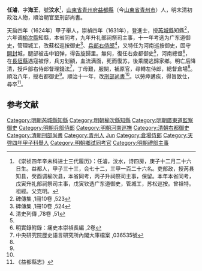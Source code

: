 '''任濬'''，字'''海王'''，號'''汶水'''<ref>《崇祯四年辛未科进士三代履历》：任濬，汶水，诗四房，庚子十二月二十六日生。益都人，甲子三十三，会七十二，三甲一百二十六名。吏部政，授芮县知县，癸酉调榆次县，本省同考，丙子升祠祭司主事，保留。本年本省同考，戊寅升礼部祠祭司主事，戊寅钦选广东道御史，管城工，苏松巡按。曾祖特。祖經。父克明。</ref>，[[山東省|山東省]][[青州府|青州府]][[益都縣|益都縣]]（今[[山東省|山東省]][[青州市|青州市]]）人，明末清初政治人物，順治朝官至刑部尚書。

天启四年（1624年）甲子舉人，崇禎四年（1631年），登進士，授[[芮城縣|芮城縣]]知縣<ref>碑傳集 ,1冊10卷 ,523</ref>，六年调[[榆次縣|榆次縣]]知縣，本省同考，九年升礼部祠祭司主事，十一年考选为广东道御史，管理城工，改蘇松巡按御史<ref>碑傳集 ,1冊10卷 ,524</ref>、[[兵部右侍郎|兵部右侍郎]]<ref name="#1">清史列傳 ,78卷 ,51</ref>，又特任为河南巡按御史，固守[[開封|開封]]城，腿部被击中铅弹，得告旋歸里。無何，復任右僉都御史<ref name="#1"/>，河南總督<ref>明實錄附錄：痛史本崇禎長編 ,2卷</ref>，在[[長垣縣|長垣縣]]遇寇被俘，兵刃划額，血流满面，死而復苏，後乘間逃歸家鄉。明亡后降清，授戶部右侍郎督理錢法<ref name="#2">中央研究院歷史語言研究所內閣大庫檔案 ,036535號</ref>，丁母艱，服闋，補原官，尋轉左侍郎，總督倉場<ref name="#2"/>。順治八年，授右都御史<ref name="#2"/>。順治十一年，改[[刑部尚書|刑部尚書]]<ref name="#2"/>。以勞瘁遘疾，得旨致仕，尋卒<ref>《益都縣志》</ref>。

==参考文献==
{{reflist|2}}

{{start box}}
{{s-off}}
{{s-before|[[毛文炳|毛文炳]]}}
{{s-title|明朝榆次縣知縣|1633年－1637年}}
{{s-after|[[張允捷|張允捷]]}}
{{end box}}

{{清朝人物小作品}}
{{崇禎四年辛未科殿試金榜}}
{{DEFAULTSORT:Ren任}}
[[Category:明朝芮城縣知縣|Category:明朝芮城縣知縣]]
[[Category:明朝榆次縣知縣|Category:明朝榆次縣知縣]]
[[Category:明朝廣東道監察御史|Category:明朝廣東道監察御史]]
[[Category:明朝兵部侍郎|Category:明朝兵部侍郎]]
[[Category:明朝河南巡撫|Category:明朝河南巡撫]]
[[Category:清朝右都御史|Category:清朝右都御史]]
[[Category:清朝刑部尚書|Category:清朝刑部尚書]]
[[Category:青州人|Category:青州人]]
[[Category:任姓|Jun]]
[[Category:倉場侍郎|Category:倉場侍郎]]
[[Category:天啓四年甲子科舉人|Category:天啓四年甲子科舉人]]
[[Category:明朝鄉試同考官|Category:明朝鄉試同考官]]
[[Category:明朝禮部主事|Category:明朝禮部主事]]